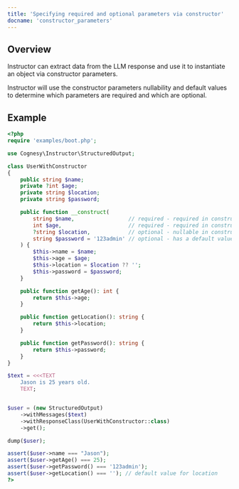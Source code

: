 ```yaml
---
title: 'Specifying required and optional parameters via constructor'
docname: 'constructor_parameters'
---
```


## Overview

Instructor can extract data from the LLM response and use it
to instantiate an object via constructor parameters.

Instructor will use the constructor parameters nullability
and default values to determine which parameters are required
and which are optional.

## Example

```php
<?php
require 'examples/boot.php';

use Cognesy\Instructor\StructuredOutput;

class UserWithConstructor
{
    public string $name;
    private ?int $age;
    private string $location;
    private string $password;

    public function __construct(
        string $name,                 // required - required in constructor, required internally
        int $age,                     // required - required in constructor, even if nullable internally
        ?string $location,            // optional - nullable in constructor, even if required internally
        string $password = '123admin' // optional - has a default value, even if required internally
    ) {
        $this->name = $name;
        $this->age = $age;
        $this->location = $location ?? '';
        $this->password = $password;
    }

    public function getAge(): int {
        return $this->age;
    }

    public function getLocation(): string {
        return $this->location;
    }

    public function getPassword(): string {
        return $this->password;
    }
}

$text = <<<TEXT
    Jason is 25 years old.
    TEXT;


$user = (new StructuredOutput)
    ->withMessages($text)
    ->withResponseClass(UserWithConstructor::class)
    ->get();

dump($user);

assert($user->name === "Jason");
assert($user->getAge() === 25);
assert($user->getPassword() === '123admin');
assert($user->getLocation() === ''); // default value for location
?>
```

